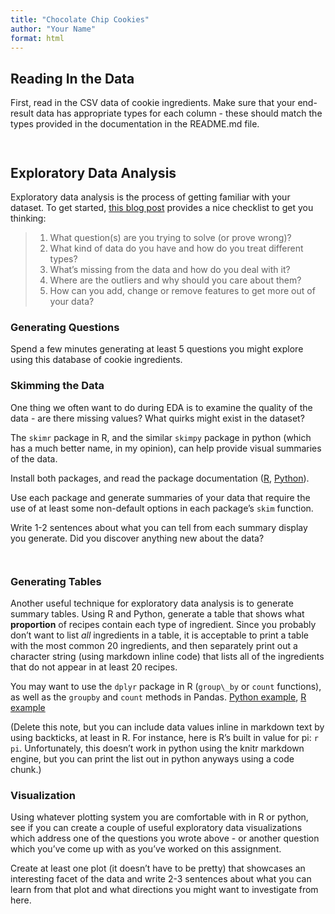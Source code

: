 ```yaml
---
title: "Chocolate Chip Cookies"
author: "Your Name"
format: html
---
```


## Reading In the Data

First, read in the CSV data of cookie ingredients.
Make sure that your end-result data has appropriate types for each column - these should match the types provided in the documentation in the README.md file.

```r

```

```python

```


## Exploratory Data Analysis

Exploratory data analysis is the process of getting familiar with your dataset. To get started, [this blog post](https://www.mrdbourke.com/a-gentle-introduction-to-exploratory-data-analysis/) provides a nice checklist to get you thinking:

> 1.  What question(s) are you trying to solve (or prove wrong)?
> 2.  What kind of data do you have and how do you treat different types?
> 3.  What's missing from the data and how do you deal with it?
> 4.  Where are the outliers and why should you care about them?
> 5.  How can you add, change or remove features to get more out of your data?

### Generating Questions

Spend a few minutes generating at least 5 questions you might explore using this database of cookie ingredients.



### Skimming the Data

One thing we often want to do during EDA is to examine the quality of the data - are there missing values? What quirks might exist in the dataset?

The `skimr` package in R, and the similar `skimpy` package in python (which has a much better name, in my opinion), can help provide visual summaries of the data. 

Install both packages, and read the package documentation ([R](https://cran.r-project.org/web/packages/skimr/vignettes/skimr.html), [Python](https://pypi.org/project/skimpy/)).

Use each package and generate summaries of your data that require the use of at least some non-default options in each package's `skim` function.

Write 1-2 sentences about what you can tell from each summary display you generate. Did you discover anything new about the data?

```r

```

```python

```


### Generating Tables

Another useful technique for exploratory data analysis is to generate summary tables. 
Using R and Python, generate a table that shows what **proportion** of recipes contain each type of ingredient.
Since you probably don't want to list *all* ingredients in a table, it is acceptable to print a table with the most common 20 ingredients, and then separately print out a character string (using markdown inline code) that lists all of the ingredients that do not appear in at least 20 recipes.

You may want to use the `dplyr` package in R (`group\_by` or `count` functions), as well as the `groupby` and `count` methods in Pandas. [Python example](https://sparkbyexamples.com/pandas/pandas-groupby-count-examples/), [R example](https://dplyr.tidyverse.org/reference/count.html)


(Delete this note, but you can include data values inline in markdown text by using backticks, at least in R. For instance, here is R's built in value for pi: `r pi`. Unfortunately, this doesn't work in python using the knitr markdown engine, but you can print the list out in python anyways using a code chunk.)

### Visualization

Using whatever plotting system you are comfortable with in R or python, see if you can create a couple of useful exploratory data visualizations which address one of the questions you wrote above - or another question which you've come up with as you've worked on this assignment.

Create at least one plot (it doesn't have to be pretty) that showcases an interesting facet of the data and write 2-3 sentences about what you can learn from that plot and what directions you might want to investigate from here.
